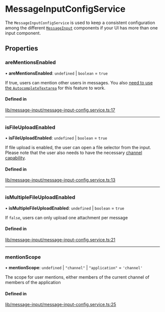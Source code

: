 # MessageInputConfigService

The `MessageInputConfigService` is used to keep a consistent configuration among the different [`MessageInput`](../components/MessageInputComponent.mdx) components if your UI has more than one input component.

## Properties

### areMentionsEnabled

• **areMentionsEnabled**: `undefined` \| `boolean` = `true`

If true, users can mention other users in messages. You also [need to use the `AutocompleteTextarea`](../concepts/opt-in-architecture.mdx) for this feature to work.

#### Defined in

[lib/message-input/message-input-config.service.ts:17](https://github.com/GetStream/stream-chat-angular/blob/f5aaa4c/projects/stream-chat-angular/src/lib/message-input/message-input-config.service.ts#L17)

___

### isFileUploadEnabled

• **isFileUploadEnabled**: `undefined` \| `boolean` = `true`

If file upload is enabled, the user can open a file selector from the input. Please note that the user also needs to have the necessary [channel capability](https://getstream.io/chat/docs/javascript/channel_capabilities/?language=javascript).

#### Defined in

[lib/message-input/message-input-config.service.ts:13](https://github.com/GetStream/stream-chat-angular/blob/f5aaa4c/projects/stream-chat-angular/src/lib/message-input/message-input-config.service.ts#L13)

___

### isMultipleFileUploadEnabled

• **isMultipleFileUploadEnabled**: `undefined` \| `boolean` = `true`

If `false`, users can only upload one attachment per message

#### Defined in

[lib/message-input/message-input-config.service.ts:21](https://github.com/GetStream/stream-chat-angular/blob/f5aaa4c/projects/stream-chat-angular/src/lib/message-input/message-input-config.service.ts#L21)

___

### mentionScope

• **mentionScope**: `undefined` \| ``"channel"`` \| ``"application"`` = `'channel'`

The scope for user mentions, either members of the current channel of members of the application

#### Defined in

[lib/message-input/message-input-config.service.ts:25](https://github.com/GetStream/stream-chat-angular/blob/f5aaa4c/projects/stream-chat-angular/src/lib/message-input/message-input-config.service.ts#L25)
